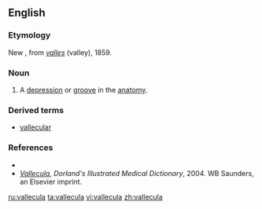 ==English==

===Etymology===
New {{L.}}, from ''[[valles]]'' (valley), 1859.

===Noun===
{{en-noun}}

# {{medical}} A [[depression]] or [[groove]] in the [[anatomy]].

===Derived terms===
* [[vallecular]]

===References===
*{{R:Webster NCD 1974}}
*''[http://www.mercksource.com/pp/us/cns/cns_hl_dorlands.jspzQzpgzEzzSzppdocszSzuszSzcommonzSzdorlandszSzdorlandzSzdmd_v_02zPzhtm#12843645 Vallecula]'', ''Dorland's Illustrated Medical Dictionary'', 2004. WB Saunders, an Elsevier imprint.

[[ru:vallecula]]
[[ta:vallecula]]
[[vi:vallecula]]
[[zh:vallecula]]